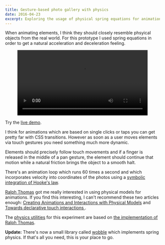 ```yaml
---
title: Gesture-based photo gallery with physics
date: 2016-04-23
excerpt: Exploring the usage of physical spring equations for animations.
---
```



When animating elements, I think they should closely resemble phsyical objects
from the real world. For this prototype I used spring equations in order to get
a natural acceleration and deceleration feeling.

<Figure>
  <PhoneFrame screenBackgroundColor="#201423">
    <video
      autoPlay
      loop
      preload="auto"
      width="100%"
      style={{maxHeight: '70vh'}}
    >
      <source src={require('./demo.mp4')} type="video/mp4" />
      Sorry, your browser doesn't support embedded videos.
    </video>
  </PhoneFrame>
</Figure>

Try the [live demo](https://amannn.github.io/photo-gallery/).

I think for animations which are based on single clicks or
taps you can get pretty far with CSS transitions. However as soon as a user
moves elements via touch gestures you need something much more dynamic.

Elements should precisely follow touch movements and if a finger is released in the
middle of a pan gesture, the element should continue that motion while a natural
friction brings the object to a smooth halt.

There's an animation loop which runs 60 times a second and which incorporates
velocity into coordinates of the photos using a [symbolic integration of Hooke's
law](https://www.stewartcalculus.com/data/CALCULUS%20Concepts%20and%20Contexts/upfiles/3c3-AppsOf2ndOrders_Stu.pdf).

[Ralph Thomas](https://github.com/iamralpht) got me really interested in using physical models for animations.
If you find this interesting, I can't recommend these two articles enough:
[Creating Animations and Interactions with Physical
Models](http://iamralpht.github.io/physics/) and [Towards declarative touch interactions
](http://iamralpht.github.io/constraints/).

The [physics
utilities](https://github.com/amannn/photo-gallery/tree/master/src/utils/physics)
for this experiment are based on [the implementation of Ralph
Thomas](https://github.com/iamralpht/iamralpht.github.io/tree/master/physics).

**Update:** There's now a small library called
[wobble](https://github.com/skevy/wobble) which implements spring physics. If
that's all you need, this is your place to go.
